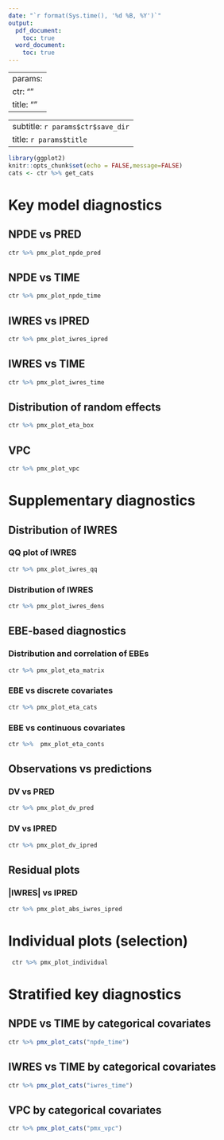 ```yaml
---
date: "`r format(Sys.time(), '%d %B, %Y')`"
output: 
  pdf_document:
    toc: true
  word_document:
    toc: true
---
```


---
params:
  ctr: ""
  title: ""
---
---
subtitle: `r params$ctr$save_dir`
title: `r params$title `
---

```r
library(ggplot2)
knitr::opts_chunk$set(echo = FALSE,message=FALSE)
cats <- ctr %>% get_cats

```
\newpage

# Key model diagnostics

## NPDE vs PRED
```r
ctr %>% pmx_plot_npde_pred
```
\newpage

## NPDE vs TIME
```r
ctr %>% pmx_plot_npde_time
```
\newpage

## IWRES vs IPRED
```r
ctr %>% pmx_plot_iwres_ipred
```
\newpage

## IWRES vs TIME
```r
ctr %>% pmx_plot_iwres_time
```
\newpage

## Distribution of random effects 
```r
ctr %>% pmx_plot_eta_box
```
\newpage

## VPC
```r
ctr %>% pmx_plot_vpc
```

\newpage

# Supplementary diagnostics

## Distribution of IWRES

### QQ plot of IWRES
```r
ctr %>% pmx_plot_iwres_qq
```

\newpage

### Distribution of IWRES
```r
ctr %>% pmx_plot_iwres_dens
```
\newpage


## EBE-based diagnostics

### Distribution and correlation of EBEs

```r
ctr %>% pmx_plot_eta_matrix
```


\newpage
### EBE vs discrete covariates
```r
ctr %>% pmx_plot_eta_cats
```
\newpage

### EBE vs continuous covariates
```r
ctr %>%  pmx_plot_eta_conts
```
\newpage

## Observations vs predictions

### DV vs PRED
```r
ctr %>% pmx_plot_dv_pred
```
\newpage

### DV vs IPRED
```r
ctr %>% pmx_plot_dv_ipred
```
\newpage

## Residual plots

### |IWRES| vs IPRED
```r
ctr %>% pmx_plot_abs_iwres_ipred
```
\newpage

# Individual plots (selection)

```r
 ctr %>% pmx_plot_individual
```
\newpage

# Stratified key diagnostics 

## NPDE vs TIME by categorical covariates
```r
ctr %>% pmx_plot_cats("npde_time")
```
\newpage

## IWRES vs TIME by categorical covariates
```r
ctr %>% pmx_plot_cats("iwres_time")
```
\newpage

## VPC by categorical covariates
```r
ctr %>% pmx_plot_cats("pmx_vpc")
```
